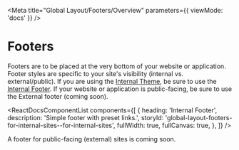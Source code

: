 
<Meta
  title="Global Layout/Footers/Overview"
  parameters={{ viewMode: 'docs' }}
/>

# Footers

Footers are to be placed at the very bottom of your website or application. Footer styles are specific to your site's visibility (internal vs. external/public). If you are using the [Internal Theme](/?path=/docs/foundation-themes--internal), be sure to use the [Internal Footer](/?path=/docs/global-layout-footers-for-internal-sites--for-internal-sites). If your website or application is public-facing, be sure to use the External footer (coming soon).

<ReactDocsComponentList
  components={[
    {
      heading: 'Internal Footer',
      description: 'Simple footer with preset links.',
      storyId: 'global-layout-footers-for-internal-sites--for-internal-sites',
      fullWidth: true,
      fullCanvas: true,
    },
  ]}
/>

A footer for public-facing (external) sites is coming soon.
